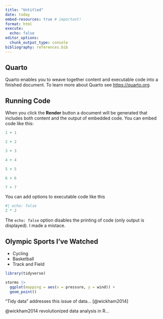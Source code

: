 ```yaml
---
title: "Untitled" 
date: today
embed-resources: true # important!
format: html
execute: 
  echo: false
editor_options: 
  chunk_output_type: console
bibliography: references.bib
---
```


## Quarto

Quarto enables you to weave together content and executable code into a finished document. To learn more about Quarto see <https://quarto.org>.

## Running Code

When you click the **Render** button a document will be generated that includes both content and the output of embedded code. You can embed code like this:

```r
1 + 1

2 + 2

3 + 3

4 + 4

5 + 5

6 + 6

7 + 7

```

You can add options to executable code like this

```r
#| echo: false
2 * 2
```

The `echo: false` option disables the printing of code (only output is displayed). I made a mistace. 

## Olympic Sports I've Watched

-   Cycling
-   Basketball
-   Track and Field

```r
library(tidyverse)

storms |>
  ggplot(mapping = aes(x = pressure, y = wind)) +
  geom_point()


```

"Tidy data" addresses this issue of data... [@wickham2014]

@wickham2014 revolutionized data analysis in R...


